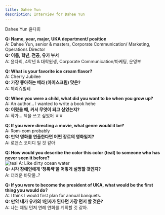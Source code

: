 ```yaml
---
title: Dahee Yun
description: Interview for Dahee Yun
---
```


<PageDescription>


Dahee Yun 윤다희

</PageDescription>


**Q: Name, year, major, UKA department/ position** <br/>
A: Dahee Yun, senior & masters, Corporate Communication/ Marketing, Operations Director<br/>
**Q: 이름, 학년, 전공, 유카 부서**<br/>
A: 윤다희, 4학년 & 대학원생, Corporate Communication/마케팅, 운영부<br/>

**Q: What is your favorite ice cream flavor?**<br/>
A: Cherry Jubilee<br/>
**Q: 가장 좋아하는 베라 (아이스크림) 맛은?**<br/>
A: 체리쥬빌레<br/>

**Q: When you were a child, what did you want to be when you grow up?**<br/>
A: An author… I wanted to write a book hehe<br/>
**Q: 어렸을 때, 커서 무엇이 되고 싶었는지?**<br/>
A: 작가… 책을 쓰고 싶었어 ㅎㅎ<br/>

**Q: If you were directing a movie, what genre would it be?**<br/>
A: Rom-com probably<br/>
**Q: 만약 영화를 연출한다면 어떤 장르의 영화일지?**<br/>
A: 로맨스 코미디 일 것 같아<br/>

**Q: How would you describe the color this color (teal) to someone who has never seen it before?**<br/>
![teal](../teal.png)
A: Like dirty ocean water<br/>
**Q: 시각 장애인에게 ‘청록색’을 어떻게 설명할 것인지?**<br/>
A: 더러운 바닷물..?<br/>

**Q: If you were to become the president of UKA, what would be the first thing you would do?**<br/>
A: I think I would first plan for annual banquets.<br/>
**Q: 만약 내가 유카의 1인자가 된다면 가장 먼저 할 것은?**<br/>
A: 나는 제일 먼저 연례 연회를 계획할 것 같아.<br/>
